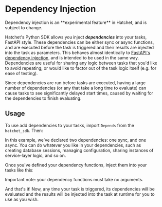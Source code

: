 
# Dependency Injection

<Callout type="error" emoji="🚨">
  Dependency injection is an **experimental feature** in Hatchet, and is subject
  to change.
</Callout>

Hatchet's Python SDK allows you inject **_dependencies_** into your tasks, FastAPI style. These dependencies can be either sync or async functions, and are executed before the task is triggered and their results are injected into the task as parameters. This behaves almost identically to [FastAPI's dependency injection](https://fastapi.tiangolo.com/tutorial/dependencies/), and is intended to be used in the same way. Dependencies are useful for sharing any logic between tasks that you'd like to avoid repeating, or would like to factor out of the task logic itself (e.g. for ease of testing).

<Callout type="warning" emoji="⚠️">
  Since dependencies are run before tasks are executed, having a large number of
  dependencies (or any that take a long time to evaluate) can cause tasks to see
  significantly delayed start times, caused by waiting for the dependencies to
  finish evaluating.
</Callout>

## Usage

To use add dependencies to your tasks, import `Depends` from the `hatchet_sdk`. Then:

<Snippet
  src={snips.python.dependency_injection.worker}
  block="declare_dependencies"
/>

In this example, we've declared two dependencies: one sync, and one async. You can do whatever you like in your dependencies, such as creating database sessions, managing configuration, sharing instances of service-layer logic, and so on.

Once you've defined your dependency functions, inject them into your tasks like this:

<Snippet
  src={snips.python.dependency_injection.worker}
  block="inject_dependencies"
/>

<Callout type="warning" emoji="⚠️">
  Important note: your dependency functions must take no arguments.
</Callout>

And that's it! Now, any time your task is triggered, its dependencies will be evaluated and the results will be injected into the task at runtime for you to use as you wish.
